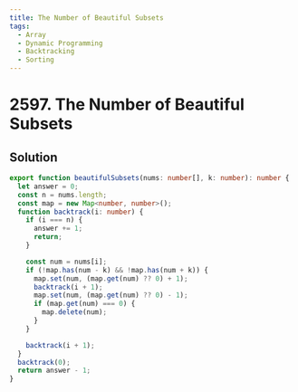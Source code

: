 ```yaml
---
title: The Number of Beautiful Subsets
tags:
  - Array
  - Dynamic Programming
  - Backtracking
  - Sorting
---
```


# 2597. The Number of Beautiful Subsets

<Badges>
  <LevelBadge level="medium" />
  <TopicBadge name="Array" slug="array" />
  <TopicBadge name="Dynamic Programming" slug="dynamic-programming" />
  <TopicBadge name="Backtracking" slug="backtracking" />
  <TopicBadge name="Sorting" slug="sorting" />
</Badges>

## Solution

```typescript filename="solution.ts" copy
export function beautifulSubsets(nums: number[], k: number): number {
  let answer = 0;
  const n = nums.length;
  const map = new Map<number, number>();
  function backtrack(i: number) {
    if (i === n) {
      answer += 1;
      return;
    }

    const num = nums[i];
    if (!map.has(num - k) && !map.has(num + k)) {
      map.set(num, (map.get(num) ?? 0) + 1);
      backtrack(i + 1);
      map.set(num, (map.get(num) ?? 0) - 1);
      if (map.get(num) === 0) {
        map.delete(num);
      }
    }

    backtrack(i + 1);
  }
  backtrack(0);
  return answer - 1;
}
```

<ProblemLink
  codingSite="leetcode"
  href="https://leetcode.com/problems/the-number-of-beautiful-subsets"
  title="The Number of Beautiful Subsets"
/>
